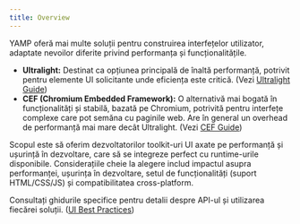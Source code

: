 ```yaml
---
title: Overview
---
```


YAMP oferă mai multe soluții pentru construirea interfețelor utilizator, adaptate nevoilor diferite privind performanța și funcționalitățile.

*   **Ultralight:** Destinat ca opțiunea principală de înaltă performanță, potrivit pentru elemente UI solicitante unde eficiența este critică. (Vezi [Ultralight Guide](./ultralight-guide.md))
*   **CEF (Chromium Embedded Framework):** O alternativă mai bogată în funcționalități și stabilă, bazată pe Chromium, potrivită pentru interfețe complexe care pot semăna cu paginile web. Are în general un overhead de performanță mai mare decât Ultralight. (Vezi [CEF Guide](./cef-guide.md))

Scopul este să oferim dezvoltatorilor toolkit-uri UI axate pe performanță și ușurință în dezvoltare, care să se integreze perfect cu runtime-urile disponibile. Considerațiile cheie la alegere includ impactul asupra performanței, ușurința în dezvoltare, setul de funcționalități (suport HTML/CSS/JS) și compatibilitatea cross-platform.

Consultați ghidurile specifice pentru detalii despre API-ul și utilizarea fiecărei soluții. ([UI Best Practices](./ui-best-practices.md))